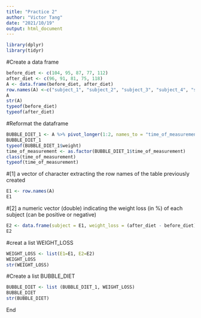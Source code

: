 ```yaml
---
title: "Practice 2"
author: "Victor Tang"
date: "2021/10/19"
output: html_document
---
```

```r
library(dplyr)
library(tidyr)
```

#Create a data frame
```r
before_diet <- c(104, 95, 87, 77, 112)
after_diet <- c(96, 91, 81, 75, 118)
A <- data.frame(before_diet, after_diet)
row.names(A) <-c("subject_1", "subject_2", "subject_3", "subject_4", "subject_5")
A
str(A)
typeof(before_diet)
typeof(after_diet)
```
#Reformat the dataframe
```r
BUBBLE_DIET_1 <- A %>% pivot_longer(1:2, names_to = "time_of_measurement", values_to = "weight")
BUBBLE_DIET_1
typeof(BUBBLE_DIET_1$weight)
time_of_measurement <- as.factor(BUBBLE_DIET_1$time_of_measurement)
class(time_of_measurement)
typeof(time_of_measurement)
```

#[1] a vector of character extracting the row names of the table previously created
```r
E1 <- row.names(A)
E1

````


#[2] a numeric vector (double) indicating the weight loss (in %) of each subject (can be positive or negative)
```r

E2 <- data.frame(subject = E1, weight_loss = (after_diet - before_diet)/before_diet*100)
E2

```

#creat a list WEIGHT_LOSS
```r
WEIGHT_LOSS <- list(E1=E1, E2=E2)
WEIGHT_LOSS
str(WEIGHT_LOSS)
```

#Create a list BUBBLE_DIET
```r
BUBBLE_DIET <- list (BUBBLE_DIET_1, WEIGHT_LOSS)
BUBBLE_DIET
str(BUBBLE_DIET)
```

End
